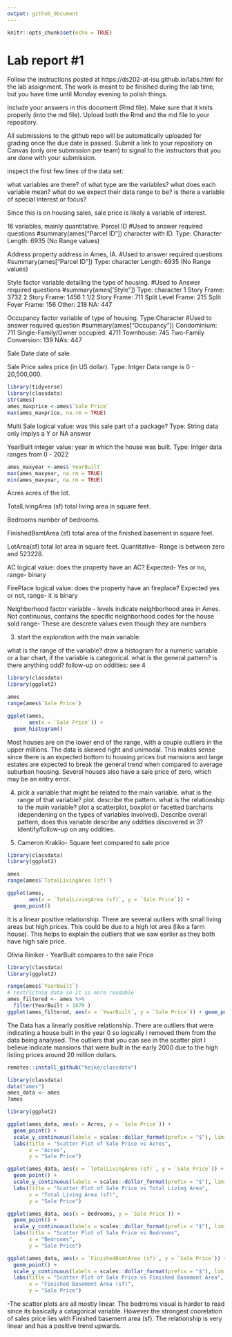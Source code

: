 ```yaml
---
output: github_document
---
```


<!-- README.md is generated from README.Rmd. Please edit the README.Rmd file -->


```r
knitr::opts_chunk$set(echo = TRUE)
```

# Lab report #1

Follow the instructions posted at https://ds202-at-isu.github.io/labs.html for the lab assignment. The work is meant to be finished during the lab time, but you have time until Monday evening to polish things.

Include your answers in this document (Rmd file). Make sure that it knits properly (into the md file). Upload both the Rmd and the md file to your repository.  

All submissions to the github repo will be automatically uploaded for grading once the due date is passed.
Submit a link to your repository on Canvas (only one submission per team) to signal to the instructors that you are done with your submission.

inspect the first few lines of the data set:

what variables are there? of what type are the variables? what does each variable mean? what do we expect their data range to be?
is there a variable of special interest or focus?

Since this is on housing sales, sale price is likely a variable of interest.

16 variables, mainly quantitative.
Parcel ID
#Used to answer required questions
#summary(ames["Parcel ID"])
character with ID.
Type: Character
Length: 6935 (No Range values)

Address
property address in Ames, IA.
#Used to answer required questions
#summary(ames["Parcel ID"])
Type: character
Length: 6935 (No Range values)

Style
factor variable detailing the type of housing.
#Used to Answer required questions
#summary(ames['Style"])
Type: character
1 Story Frame: 3732
2 Story Frame: 1456
1 1/2 Story Frame: 711
Split Level Frame: 215
Split Foyer Frame: 156
Other: 218
NA: 447

Occupancy
factor variable of type of housing.
Type:Character
#Used to answer required question
#summary(ames["Occupancy"])
Condominium: 711
Single-Family/Owner occupied: 4711
Townhouse: 745
Two-Family Conversion: 139
NA's: 447

Sale Date
date of sale.

Sale Price
sales price (in US dollar).
Type: Intger 
Data range is 0 - 20,500,000. 
```r
library(tidyverse)
library(classdata)
str(ames)
ames_maxprice <-ames$`Sale Price`
max(ames_maxprice, na.rm = TRUE)
```
  

Multi Sale
logical value: was this sale part of a package?
Type: String 
data only implys a Y or NA answer

YearBuilt
integer value: year in which the house was built.
Type: Intger
data ranges from 0 - 2022
```r
ames_maxyear <-ames$`YearBuilt`
max(ames_maxyear, na.rm = TRUE)
min(ames_maxyear, na.rm = TRUE)
```

Acres
acres of the lot.

TotalLivingArea (sf)
total living area in square feet.

Bedrooms
number of bedrooms.

FinishedBsmtArea (sf)
total area of the finished basement in square feet.

LotArea(sf)
total lot area in square feet.
Quantitative- Range is between zero and 523228.

AC
logical value: does the property have an AC?
Expected- Yes or no, range- binary

FirePlace
logical value: does the property have an fireplace?
Expected yes or not, range- it is binary

Neighborhood
factor variable - levels indicate neighborhood area in Ames.
Not continuous, contains the specific neighborhood codes for the house sold
range- These are descrete values even though they are numbers

3. start the exploration with the main variable:

what is the range of the variable? draw a histogram for a numeric variable or a bar chart, if the variable is categorical. what is the general pattern? is there anything odd?
follow-up on oddities: see 4


```r
library(classdata)
library(ggplot2)

ames
range(ames$`Sale Price`)

ggplot(ames,
       aes(x = `Sale Price`)) +
  geom_histogram()
```
Most houses are on the lower end of the range, with a couple outliers in the upper millions. The data is skewed right and unimodal. This makes sense since there is an expected bottom to housing prices but mansions and large estates are expected to break the general trend when compared to average suburban housing. Several houses also have a sale price of zero, which may be an entry error.

4. pick a variable that might be related to the main variable. what is the range of that variable? plot. describe the pattern.
what is the relationship to the main variable? plot a scatterplot, boxplot or facetted barcharts (dependening on the types of variables involved). Describe overall pattern, does this variable describe any oddities discovered in 3? Identify/follow-up on any oddities.


4. Cameron Kraklio- Square feet compared to sale price
```r
library(classdata)
library(ggplot2)

ames
range(ames$`TotalLivingArea (sf)`)

ggplot(ames,
       aes(x = `TotalLivingArea (sf)`, y = `Sale Price`)) +
  geom_point()
```
It is a linear positive relationship. There are several outliers with small living areas but high prices. This could be due to a high lot area (like a farm house). This helps to explain the outliers that we saw earlier as they both have high sale price.

Olivia Riniker - YearBuilt compares to the sale Price 
```r
library(classdata)
library(ggplot2)

range(ames$`YearBuilt`)
# restrictnig data so it is more readable 
ames_filtered <- ames %>%
  filter(YearBuilt > 1879 )
ggplot(ames_filtered, aes(x = `YearBuilt`, y = `Sale Price`)) + geom_point()
```

The Data has a linearly positive relationship. There are outliers that were indicating a house built in the year 0 so logically i removed them from the data being analysed. The outliers that you can see in the scatter plot I believe indicate mansions that were built in the early 2000 due to the high listing prices around 20 million dollars. 

```r
remotes::install_github("heike/classdata")

library(classdata)
data("ames")
ames_data <- ames
?ames

library(ggplot2)
```

```r
ggplot(ames_data, aes(x = Acres, y = `Sale Price`)) +
  geom_point() +
  scale_y_continuous(labels = scales::dollar_format(prefix = "$"), limits = c(70000, 1000000)) +
  labs(title = "Scatter Plot of Sale Price vs Acres",
       x = "Acres",
       y = "Sale Price")
```

```r

ggplot(ames_data, aes(x = `TotalLivingArea (sf)`, y = `Sale Price`)) +
  geom_point() +
  scale_y_continuous(labels = scales::dollar_format(prefix = "$"), limits = c(70000, 1000000)) +
  labs(title = "Scatter Plot of Sale Price vs Total Living Area",
       x = "Total Living Area (sf)",
       y = "Sale Price")
```

```r

ggplot(ames_data, aes(x = Bedrooms, y = `Sale Price`)) +
  geom_point() +
  scale_y_continuous(labels = scales::dollar_format(prefix = "$"), limits = c(70000, 1000000)) +
  labs(title = "Scatter Plot of Sale Price vs Bedrooms",
       x = "Bedrooms",
       y = "Sale Price")
```

```r

ggplot(ames_data, aes(x = `FinishedBsmtArea (sf)`, y = `Sale Price`)) +
  geom_point() +
  scale_y_continuous(labels = scales::dollar_format(prefix = "$"), limits = c(70000, 1000000)) +
  labs(title = "Scatter Plot of Sale Price vs Finished Basement Area",
       x = "Finished Basement Area (sf)",
       y = "Sale Price")

```

-The scatter plots are all mostly linear. The bedrroms visual is harder to read since its basically a catagorical variable. However the strongest coorelation of sales price lies with Finished basement area (sf). The relationship is very linear and has a positive trend upwards.
